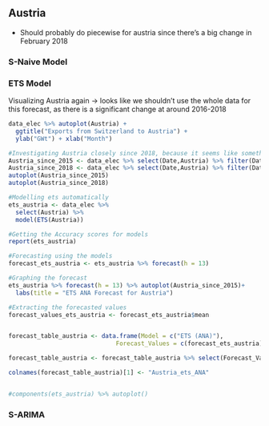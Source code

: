 
## Austria

- Should probably do piecewise for austria since there's a big change in February 2018

### S-Naive Model














### ETS Model 

Visualizing Austria again -> looks like we shouldn't use the whole data for this forecast, as there is a significant change at around 2016-2018

```r
data_elec %>% autoplot(Austria) + 
  ggtitle("Exports from Switzerland to Austria") +
  ylab("GWt") + xlab("Month")
```



```r
#Investigating Austria closely since 2018, because it seems like something changed -> perhaps should use Piecewise!!!
Austria_since_2015 <- data_elec %>% select(Date,Austria) %>% filter(Date >= as.Date("2015-01-01"))
Austria_since_2018 <- data_elec %>% select(Date,Austria) %>% filter(Date >= as.Date("2018-02-01"))
autoplot(Austria_since_2015)
autoplot(Austria_since_2018)

#Modelling ets automatically
ets_austria <- data_elec %>%
  select(Austria) %>%
  model(ETS(Austria))

#Getting the Accuracy scores for models
report(ets_austria)

#Forecasting using the models
forecast_ets_austria <- ets_austria %>% forecast(h = 13)

#Graphing the forecast
ets_austria %>% forecast(h = 13) %>% autoplot(Austria_since_2015)+
  labs(title = "ETS ANA Forecast for Austria")

#Extracting the forecasted values
forecast_values_ets_austria <- forecast_ets_austria$mean


forecast_table_austria <- data.frame(Model = c("ETS (ANA)"),
                              Forecast_Values = c(forecast_ets_austria))

forecast_table_austria <- forecast_table_austria %>% select(Forecast_Values..mean)

colnames(forecast_table_austria)[1] <- "Austria_ets_ANA"


#components(ets_austria) %>% autoplot()
```









### S-ARIMA


